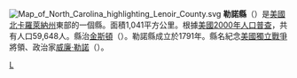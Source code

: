 [[File:Map_of_North_Carolina_highlighting_Lenoir_County.svg|right]]
'''勒諾縣'''（{{lang-en|Lenoir County}}）是[[美國|美國]][[北卡羅萊納州|北卡羅萊納州]]東部的一個縣。面積1,041平方公里。根據[[美國2000年人口普查|美國2000年人口普查]]，共有人口59,648人。縣治[[金斯頓_(北卡羅來納州)|金斯頓]]（{{lang|en|Kinston}}）。勒諾縣成立於1791年。縣名紀念[[美國獨立戰爭|美國獨立戰爭]]將領、政治家[[威廉·勒諾|威廉·勒諾]]（{{lang|en|William Lenoir}}）。
{{NorthCarolina-stub}}

{{North Carolina}}
{{Authority Control}}
[[Category:北卡羅萊納州行政區劃|L]]